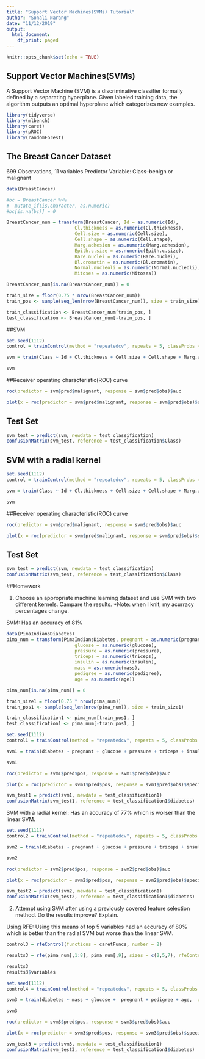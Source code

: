 ```yaml
---
title: "Support Vector Machines(SVMs) Tutorial"
author: "Sonali Narang"
date: "11/12/2019"
output:
  html_document:
    df_print: paged
---
```


```r
knitr::opts_chunk$set(echo = TRUE)
```

## Support Vector Machines(SVMs)

A Support Vector Machine (SVM) is a discriminative classifier formally defined by a separating hyperplane. Given labeled training data, the algorithm outputs an optimal hyperplane which categorizes new examples.

```r
library(tidyverse)
library(mlbench)
library(caret)
library(pROC)
library(randomForest)
```

## The Breast Cancer Dataset
699 Observations, 11 variables
Predictor Variable: Class--benign or malignant 

```r
data(BreastCancer)

#bc = BreastCancer %>% 
#  mutate_if(is.character, as.numeric)
#bc[is.na(bc)] = 0

BreastCancer_num = transform(BreastCancer, Id = as.numeric(Id), 
                         Cl.thickness = as.numeric(Cl.thickness),
                         Cell.size = as.numeric(Cell.size),
                         Cell.shape = as.numeric(Cell.shape), 
                         Marg.adhesion = as.numeric(Marg.adhesion),
                         Epith.c.size = as.numeric(Epith.c.size),
                         Bare.nuclei = as.numeric(Bare.nuclei), 
                         Bl.cromatin = as.numeric(Bl.cromatin), 
                         Normal.nucleoli = as.numeric(Normal.nucleoli),
                         Mitoses = as.numeric(Mitoses))

BreastCancer_num[is.na(BreastCancer_num)] = 0

train_size = floor(0.75 * nrow(BreastCancer_num))
train_pos <- sample(seq_len(nrow(BreastCancer_num)), size = train_size)

train_classification <- BreastCancer_num[train_pos, ]
test_classification <- BreastCancer_num[-train_pos, ]

```

##SVM 

```r
set.seed(1112)
control = trainControl(method = "repeatedcv", repeats = 5, classProbs = T, savePredictions = T)

svm = train(Class ~ Id + Cl.thickness + Cell.size + Cell.shape + Marg.adhesion + Epith.c.size + Bare.nuclei + Bl.cromatin + Normal.nucleoli +  Mitoses,  data = train_classification, method = "svmLinear", tuneLength = 10, trControl = control)

svm
```
##Receiver operating characteristic(ROC) curve

```r
roc(predictor = svm$pred$malignant, response = svm$pred$obs)$auc

plot(x = roc(predictor = svm$pred$malignant, response = svm$pred$obs)$specificities, y = roc(predictor = svm$pred$malignant, response = svm$pred$obs)$sensitivities, col= "blue", xlim = c(1, 0), type ="l", ylab = "Sensitivity", xlab = "Specificity")

```
## Test Set 

```r
svm_test = predict(svm, newdata = test_classification)
confusionMatrix(svm_test, reference = test_classification$Class)
```
## SVM with a radial kernel 

```r
set.seed(1112)
control = trainControl(method = "repeatedcv", repeats = 5, classProbs = T, savePredictions = T)

svm = train(Class ~ Id + Cl.thickness + Cell.size + Cell.shape + Marg.adhesion + Epith.c.size + Bare.nuclei + Bl.cromatin + Normal.nucleoli +  Mitoses,  data = train_classification, method = "svmRadial", tuneLength = 10, trControl = control)

svm
```

##Receiver operating characteristic(ROC) curve

```r
roc(predictor = svm$pred$malignant, response = svm$pred$obs)$auc

plot(x = roc(predictor = svm$pred$malignant, response = svm$pred$obs)$specificities, y = roc(predictor = svm$pred$malignant, response = svm$pred$obs)$sensitivities, col= "blue", xlim = c(1, 0), type ="l", ylab = "Sensitivity", xlab = "Specificity")

```

## Test Set 

```r
svm_test = predict(svm, newdata = test_classification)
confusionMatrix(svm_test, reference = test_classification$Class)
```

##Homework

1. Choose an appropriate machine learning dataset and use SVM with two different kernels. Campare the results.
*Note: when I knit, my acurracy percentages change.

SVM: Has an accuracy of 81%
```r
data(PimaIndiansDiabetes)
pima_num = transform(PimaIndiansDiabetes, pregnant = as.numeric(pregnant), 
                         glucose = as.numeric(glucose),
                         pressure = as.numeric(pressure),
                         triceps = as.numeric(triceps), 
                         insulin = as.numeric(insulin),
                         mass = as.numeric(mass),
                         pedigree = as.numeric(pedigree), 
                         age = as.numeric(age))

pima_num[is.na(pima_num)] = 0

train_size1 = floor(0.75 * nrow(pima_num))
train_pos1 <- sample(seq_len(nrow(pima_num)), size = train_size1)

train_classification1 <- pima_num[train_pos1, ]
test_classification1 <- pima_num[-train_pos1, ]

set.seed(1112)
control1 = trainControl(method = "repeatedcv", repeats = 5, classProbs = T, savePredictions = T)

svm1 = train(diabetes ~ pregnant + glucose + pressure + triceps + insulin + mass + pedigree + age,  data = train_classification1, method = "svmLinear", tuneLength = 10, trControl = control1)

svm1

roc(predictor = svm1$pred$pos, response = svm1$pred$obs)$auc

plot(x = roc(predictor = svm1$pred$pos, response = svm1$pred$obs)$specificities, y = roc(predictor = svm1$pred$pos, response = svm1$pred$obs)$sensitivities, col= "blue", xlim = c(1, 0), type ="l", ylab = "Sensitivity", xlab = "Specificity")

svm_test1 = predict(svm1, newdata = test_classification1)
confusionMatrix(svm_test1, reference = test_classification1$diabetes)
```

SVM with a radial kernel: Has an accuracy of 77% which is worser than the linear SVM.
```r
set.seed(1112)
control2 = trainControl(method = "repeatedcv", repeats = 5, classProbs = T, savePredictions = T)

svm2 = train(diabetes ~ pregnant + glucose + pressure + triceps + insulin + mass + pedigree + age,  data = train_classification1, method = "svmRadial", tuneLength = 10, trControl = control2)

svm2

roc(predictor = svm2$pred$pos, response = svm2$pred$obs)$auc

plot(x = roc(predictor = svm2$pred$pos, response = svm2$pred$obs)$specificities, y = roc(predictor = svm2$pred$pos, response = svm2$pred$obs)$sensitivities, col= "blue", xlim = c(1, 0), type ="l", ylab = "Sensitivity", xlab = "Specificity")

svm_test2 = predict(svm2, newdata = test_classification1)
confusionMatrix(svm_test2, reference = test_classification1$diabetes)
```


2. Attempt using SVM after using a previously covered feature selection method. Do the results improve? Explain.

Using RFE: Using this means of top 5 variables had an accuracy of 80% which is better than the radial SVM but worse than the linear SVM.
```r
control3 = rfeControl(functions = caretFuncs, number = 2)

results3 = rfe(pima_num[,1:8], pima_num[,9], sizes = c(2,5,7), rfeControl = control3, method = "svmRadial")

results3
results3$variables

set.seed(1112)
control4 = trainControl(method = "repeatedcv", repeats = 5, classProbs = T, savePredictions = T)

svm3 = train(diabetes ~ mass + glucose +  pregnant + pedigree + age,  data = train_classification1, method = "svmLinear", tuneLength = 10, trControl = control4)

svm3

roc(predictor = svm3$pred$pos, response = svm3$pred$obs)$auc

plot(x = roc(predictor = svm3$pred$pos, response = svm3$pred$obs)$specificities, y = roc(predictor = svm3$pred$pos, response = svm3$pred$obs)$sensitivities, col= "blue", xlim = c(1, 0), type ="l", ylab = "Sensitivity", xlab = "Specificity")

svm_test3 = predict(svm3, newdata = test_classification1)
confusionMatrix(svm_test3, reference = test_classification1$diabetes)
```

